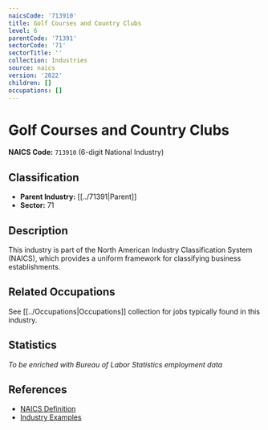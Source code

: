 ```yaml
---
naicsCode: '713910'
title: Golf Courses and Country Clubs
level: 6
parentCode: '71391'
sectorCode: '71'
sectorTitle: ''
collection: Industries
source: naics
version: '2022'
children: []
occupations: []
---
```

# Golf Courses and Country Clubs

**NAICS Code:** `713910` (6-digit National Industry)

## Classification

- **Parent Industry:** [[../71391|Parent]]
- **Sector:** 71

## Description

This industry is part of the North American Industry Classification System (NAICS), which provides a uniform framework for classifying business establishments.

## Related Occupations

See [[../Occupations|Occupations]] collection for jobs typically found in this industry.

## Statistics

*To be enriched with Bureau of Labor Statistics employment data*

## References

- [NAICS Definition](https://www.census.gov/naics/)
- [Industry Examples](https://www.census.gov/naics/2022NAICS/)
